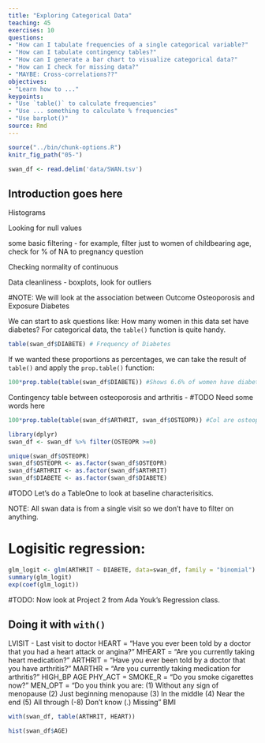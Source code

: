 ```yaml
---
title: "Exploring Categorical Data"
teaching: 45
exercises: 10
questions:
- "How can I tabulate frequencies of a single categorical variable?"
- "How can I tabulate contingency tables?"
- "How can I generate a bar chart to visualize categorical data?"
- "How can I check for missing data?"
- "MAYBE: Cross-correlations??"
objectives:
- "Learn how to ..."
keypoints:
- "Use `table()` to calculate frequencies"
- "Use ... something to calculate % frequencies"
- "Use barplot()"
source: Rmd
---
```


```r
source("../bin/chunk-options.R")
knitr_fig_path("05-")
```

```r
swan_df <- read.delim('data/SWAN.tsv')
```


## Introduction goes here

Histograms

Looking for null values

some basic filtering - for example, filter just to women of childbearing age, check for % of NA to pregnancy question

Checking normality of continuous 

Data cleanliness - boxplots, look for outliers

#NOTE: We will look at the association between Outcome Osteoporosis and Exposure Diabetes




We can start to ask questions like:  How many women in this data set have diabetes?  For categorical data, the `table()` function is quite handy.

```r
table(swan_df$DIABETE) # Frequency of Diabetes
```

If we wanted these proportions as percentages, we can take the result of `table()` and apply the `prop.table()` function:
```r
100*prop.table(table(swan_df$DIABETE)) #Shows 6.6% of women have diabetes
```

Contingency table between osteoporosis and arthritis - #TODO Need some words here

```r
100*prop.table(table(swan_df$ARTHRIT, swan_df$OSTEOPR)) #Col are osteoporosis (OP), rows are arthritis. 76.3% of women have OP and ART. 21% have OP but no ART. 
```

```r
library(dplyr)
swan_df <- swan_df %>% filter(OSTEOPR >=0)

unique(swan_df$OSTEOPR)
swan_df$OSTEOPR <- as.factor(swan_df$OSTEOPR)
swan_df$ARTHRIT <- as.factor(swan_df$ARTHRIT)
swan_df$DIABETE <- as.factor(swan_df$DIABETE)
```

#TODO Let's do a TableOne to look at baseline characterisitics.

NOTE: All swan data is from a single visit so we don't have to filter on anything.

# Logisitic regression:
```r
glm_logit <- glm(ARTHRIT ~ DIABETE, data=swan_df, family = "binomial")
summary(glm_logit)
exp(coef(glm_logit))
```

#TODO: Now look at Project 2 from Ada Youk's Regression class.

## Doing it with `with()`

LVISIT - Last visit to doctor
HEART = "Have you ever been told by a doctor that you had a heart attack or angina?"
MHEART = "Are you currently taking heart medication?"
ARTHRIT = "Have you ever been told by a doctor that you have arthritis?"
MARTHR = "Are you currently taking medication for arthritis?"
HIGH_BP
AGE
PHY_ACT = 
SMOKE_R = "Do you smoke cigarettes now?"
MEN_OPT = "Do you think you are: (1) Without any sign of menopause (2) Just beginning menopause (3) In the middle (4) Near the end (5) All through (-8) Don't know (.) Missing"
BMI


```r
with(swan_df, table(ARTHRIT, HEART))
```

```r
hist(swan_df$AGE)
```





